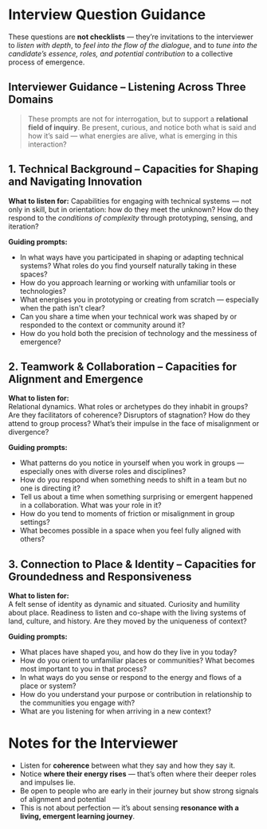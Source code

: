 
<PageGate requiredPassword="bekind">

# Interview Question Guidance
These questions are **not checklists** — they’re invitations to the interviewer to _listen with depth_, to _feel into the flow of the dialogue_, and to _tune into the candidate’s essence, roles, and potential contribution_ to a collective process of emergence.
## Interviewer Guidance – Listening Across Three Domains

> These prompts are not for interrogation, but to support a **relational field of inquiry**. Be present, curious, and notice both what is said and how it’s said — what energies are alive, what is emerging in this interaction?

## 1. Technical Background – Capacities for Shaping and Navigating Innovation

**What to listen for:**
Capabilities for engaging with technical systems — not only in skill, but in orientation: how do they meet the unknown? How do they respond to the _conditions of complexity_ through prototyping, sensing, and iteration?

**Guiding prompts:**

- In what ways have you participated in shaping or adapting technical systems? What roles do you find yourself naturally taking in these spaces?
- How do you approach learning or working with unfamiliar tools or technologies?
- What energises you in prototyping or creating from scratch — especially when the path isn't clear?
- Can you share a time when your technical work was shaped by or responded to the context or community around it?
- How do you hold both the precision of technology and the messiness of emergence?

## 2. Teamwork & Collaboration – Capacities for Alignment and Emergence

**What to listen for:**  
Relational dynamics. What roles or archetypes do they inhabit in groups? Are they facilitators of coherence? Disruptors of stagnation? How do they attend to group process? What’s their impulse in the face of misalignment or divergence?

**Guiding prompts:**

- What patterns do you notice in yourself when you work in groups — especially ones with diverse roles and disciplines?
- How do you respond when something needs to shift in a team but no one is directing it?
- Tell us about a time when something surprising or emergent happened in a collaboration. What was your role in it?
- How do you tend to moments of friction or misalignment in group settings?
- What becomes possible in a space when you feel fully aligned with others?

## 3. Connection to Place & Identity – Capacities for Groundedness and Responsiveness

**What to listen for:**  
A felt sense of identity as dynamic and situated. Curiosity and humility about place. Readiness to listen and co-shape with the living systems of land, culture, and history. Are they moved by the uniqueness of context?

**Guiding prompts:**

- What places have shaped you, and how do they live in you today?
- How do you orient to unfamiliar places or communities? What becomes most important to you in that process?
- In what ways do you sense or respond to the energy and flows of a place or system?
- How do you understand your purpose or contribution in relationship to the communities you engage with?
- What are you listening for when arriving in a new context?

# Notes for the Interviewer

- Listen for **coherence** between what they say and how they say it.
- Notice **where their energy rises** — that’s often where their deeper roles and impulses lie.
- Be open to people who are early in their journey but show strong signals of alignment and potential
- This is not about perfection — it’s about sensing **resonance with a living, emergent learning journey**.


<PageGate/>